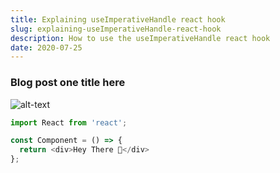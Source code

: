 ```yaml
---
title: Explaining useImperativeHandle react hook
slug: explaining-useImperativeHandle-react-hook
description: How to use the useImperativeHandle react hook
date: 2020-07-25
---
```


### Blog post one title here

![alt-text](./post-one-image.jpg)

```javascript
import React from 'react';

const Component = () => {
  return <div>Hey There 👋</div>
};
```